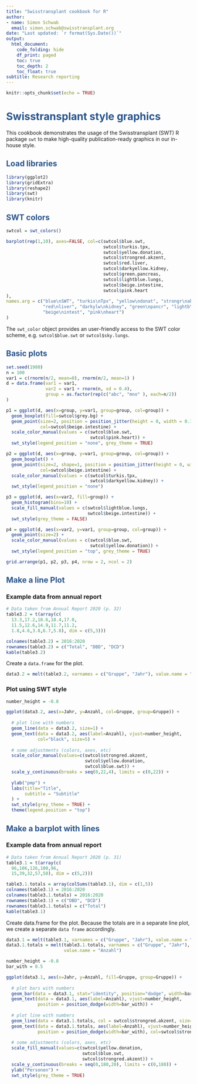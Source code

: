 ```yaml
---
title: "Swisstransplant cookbook for R"
author:
- name: Simon Schwab
  email: simon.schwab@swisstransplant.org
date: "Last updated: `r format(Sys.Date())`"
output: 
  html_document:
    code_folding: hide
    df_print: paged
    toc: true
    toc_depth: 2
    toc_float: true
subtitle: Research reporting
---
```


<style>
.list-group-item.active, .list-group-item.active:focus, .list-group-item.active:hover {
background-color: #e5005c;
}

a {
color: #e5005c;
}

h1.title, h1, h2 {
color: #2a548a;
}
</style>

```r
knitr::opts_chunk$set(echo = TRUE)
```

# Swisstransplant style graphics

This cookbook demonstrates the usage of the Swisstransplant (SWT) R package `swt`
to make high-quality publication-ready graphics in our in-house style.

## Load libraries
```r
library(ggplot2)
library(gridExtra)
library(reshape2)
library(swt)
library(knitr)
```

## SWT colors
```r
swtcol = swt_colors()

barplot(rep(1,10), axes=FALSE, col=c(swtcol$blue.swt,
                                     swtcol$turkis.tpx,
                                     swtcol$yellow.donation, 
                                     swtcol$strongred.akzent,
                                     swtcol$red.liver,
                                     swtcol$darkyellow.kidney,
                                     swtcol$green.pancreas,
                                     swtcol$lightblue.lungs,
                                     swtcol$beige.intestine,
                                     swtcol$pink.heart
),
names.arg = c("blue\nSWT", "turkis\nTpx", "yellow\ndonat", "strongr\nakzent", 
              "red\nliver", "darkylw\nkidney", "green\npancr", "lightb\nlungs",
              "beige\nintest", "pink\nheart")
)
```

The `swt_color` object provides an user-friendly access to the SWT
color scheme,  e.g. `swtcol$blue.swt` or `swtcol$sky.lungs`.


## Basic plots

```r
set.seed(1980)
n = 100
var1 = c(rnorm(n/2, mean=0), rnorm(n/2, mean=1) )
d = data.frame(var1 = var1,
               var2 = var1 + rnorm(n, sd = 0.4),
               group = as.factor(rep(c("abc", "mno" ), each=n/2))
)

p1 = ggplot(d, aes(x=group, y=var1, group=group, col=group)) + 
  geom_boxplot(fill=swtcol$grey.bg) + 
  geom_point(size=2, position = position_jitter(height = 0, width = 0.15),
             col=swtcol$beige.intestine) +
  scale_color_manual(values = c(swtcol$blue.swt,
                                swtcol$pink.heart)) +
  swt_style(legend_position = "none", grey_theme = TRUE)

p2 = ggplot(d, aes(x=group, y=var1, group=group, col=group)) + 
  geom_boxplot() + 
  geom_point(size=2, shape=1, position = position_jitter(height = 0, width = 0.15),
             col=swtcol$beige.intestine) +
  scale_color_manual(values = c(swtcol$turkis.tpx,
                                swtcol$darkyellow.kidney)) +
  swt_style(legend_position = "none")

p3 = ggplot(d, aes(x=var2, fill=group)) + 
  geom_histogram(bins=10) +
  scale_fill_manual(values = c(swtcol$lightblue.lungs,
                               swtcol$beige.intestine)) +
  swt_style(grey_theme = FALSE)

p4 = ggplot(d, aes(x=var2, y=var1, group=group, col=group)) + 
  geom_point(size=2) +
  scale_color_manual(values = c(swtcol$blue.swt,
                                swtcol$yellow.donation)) +
  swt_style(legend_position = "top", grey_theme = TRUE)

grid.arrange(p1, p2, p3, p4, nrow = 2, ncol = 2)
```


## Make a line Plot

### Example data from annual report
```r
# Data taken from Annual Report 2020 (p. 32)
table3.2 = t(array(c(
  13.3,17.2,18.6,18.4,17.0,
  11.5,12.6,14.9,11.7,11.2,
  1.8,4.6,3.8,6.7,5.8), dim = c(5,3)))

colnames(table3.2) = 2016:2020
rownames(table3.2) = c("Total", "DBD", "DCD")
kable(table3.2)
```

Create a `data.frame` for the plot.
```r
data3.2 = melt(table3.2, varnames = c("Gruppe", "Jahr"), value.name = "Anzahl")
```

### Plot using SWT style
```r
number_height = -0.8

ggplot(data3.2, aes(x=Jahr, y=Anzahl, col=Gruppe, group=Gruppe)) +
  
  # plot line with numbers
  geom_line(data = data3.2, size=1) +
  geom_text(data = data3.2, aes(label=Anzahl), vjust=number_height,
            col="black", size=5) +
  
  # some adjustments (colors, axes, etc)
  scale_color_manual(values=c(swtcol$strongred.akzent,
                              swtcol$yellow.donation,
                              swtcol$blue.swt)) +
  scale_y_continuous(breaks = seq(0,22,4), limits = c(0,22)) +
  
  ylab("pmp") +
  labs(title="Title",
       subtitle = "Subtitle"
  ) +
  swt_style(grey_theme = TRUE) +
  theme(legend.position = "top")
``` 

## Make a barplot with lines

### Example data from annual report
```r
# Data taken from Annual Report 2020 (p. 31)
table3.1 = t(array(c(
  96,106,126,100,96,
  15,39,32,57,50), dim = c(5,2)))

table3.1.totals = array(colSums(table3.1), dim = c(1,5))
colnames(table3.1) = 2016:2020
colnames(table3.1.totals) = 2016:2020
rownames(table3.1) = c("DBD", "DCD")
rownames(table3.1.totals) = c("Total")
kable(table3.1)
```

Create data.frame for the plot. Because the totals are in a separate line plot, we
create a separate `data frame` accordingly.
```r
data3.1 = melt(table3.1, varnames = c("Gruppe", "Jahr"), value.name = "Anzahl")
data3.1.totals = melt(table3.1.totals, varnames = c("Gruppe", "Jahr"),
                      value.name = "Anzahl")
```

```r
number_height = -0.8
bar_with = 0.5

ggplot(data3.1, aes(x=Jahr, y=Anzahl, fill=Gruppe, group=Gruppe)) +
  
  # plot bars with numbers
  geom_bar(data = data3.1, stat="identity", position="dodge", width=bar_with) +
  geom_text(data = data3.1, aes(label=Anzahl), vjust=number_height,
            position = position_dodge(width=bar_with)) +
  
  # plot line with numbers
  geom_line(data = data3.1.totals, col = swtcol$strongred.akzent, size=1) +
  geom_text(data = data3.1.totals, aes(label=Anzahl), vjust=number_height,
            position = position_dodge(width=bar_with), col=swtcol$strongred.akzent) +
  
  # some adjustments (colors, axes, etc)
  scale_fill_manual(values=c(swtcol$yellow.donation, 
                             swtcol$blue.swt,
                             swtcol$strongred.akzent)) +
  scale_y_continuous(breaks = seq(0,180,20), limits = c(0,180)) +
  ylab("Personen") +
  swt_style(grey_theme = TRUE) 

``` 
